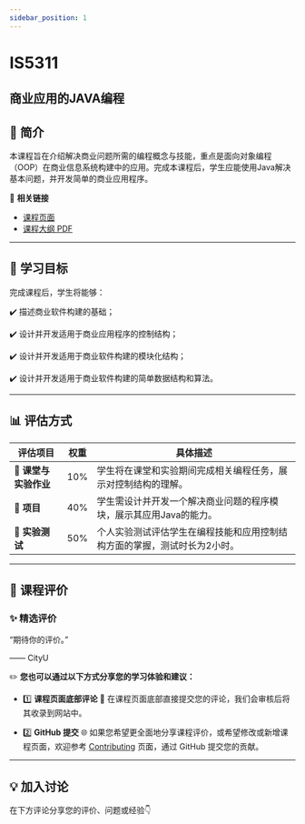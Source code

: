 ```yaml
---
sidebar_position: 1
---
```


# IS5311
## 商业应用的JAVA编程

## **📘 简介**
本课程旨在介绍解决商业问题所需的编程概念与技能，重点是面向对象编程（OOP）在商业信息系统构建中的应用。完成本课程后，学生应能使用Java解决基本问题，并开发简单的商业应用程序。

🔗 **相关链接**
- [课程页面](https://www.cityu.edu.hk/catalogue/pg/202425/course/IS5311.htm)
- [课程大纲 PDF](https://www.cityu.edu.hk/catalogue/pg/202425/course/IS5311.pdf)

---

## **🎯 学习目标**

完成课程后，学生将能够：

✔️ 描述商业软件构建的基础；

✔️ 设计并开发适用于商业应用程序的控制结构；

✔️ 设计并开发适用于商业软件构建的模块化结构；

✔️ 设计并开发适用于商业软件构建的简单数据结构和算法。

---

## **📊 评估方式**

| **评估项目**          | **权重** | **具体描述**                                                                                       |
|----------------------|---------|---------------------------------------------------------------------------------------------------|
| **📄 课堂与实验作业** | 10%     | 学生将在课堂和实验期间完成相关编程任务，展示对控制结构的理解。                                    |
| **📄 项目**           | 40%     | 学生需设计并开发一个解决商业问题的程序模块，展示其应用Java的能力。                              |
| **📄 实验测试**       | 50%     | 个人实验测试评估学生在编程技能和应用控制结构方面的掌握，测试时长为2小时。                        |

---

## **💬 课程评价**

### ✨ **精选评价**
<div className={commentStyles.commentBox}>
    <p className={commentStyles.commentText}>
        “期待你的评价。”
    </p>
    <p className={commentStyles.commentAuthor}>—— CityU</p>
</div>

✏️ **您也可以通过以下方式分享您的学习体验和建议：**

- 1️⃣ **课程页面底部评论**
💬 在课程页面底部直接提交您的评论，我们会审核后将其收录到网站中。

- 2️⃣ **GitHub 提交**
🌐 如果您希望更全面地分享课程评价，或希望修改或新增课程页面，欢迎参考 [Contributing](https://penjc.github.io/CityU/contributing) 页面，通过 GitHub 提交您的贡献。


---

## **💡 加入讨论**

在下方评论分享您的评价、问题或经验👇
<Utterances />
